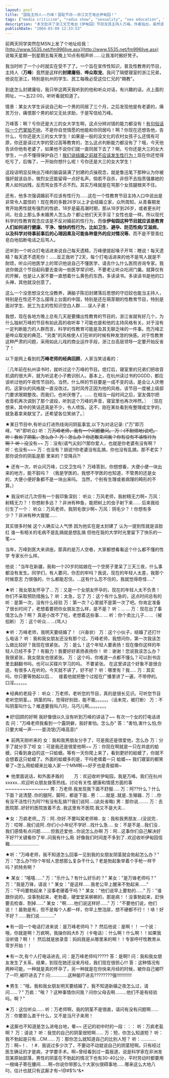 ```yaml
---
layout: post
title: "国耻主持人——万峰！国耻节目——浙江文艺电台伊甸园！"
tags: ["media criticism", "radio show", "sexuality", "sex education", "conservative values", "social commentary", "chinese media", "cultural critique", "broadcasting", "public education"]
description: "本文批评了浙江文艺电台《伊甸园》节目及其主持人万峰。作者指出，虽然该节目旨在宣传性知识和普及性教育，但主持人万峰却展现出封建庸俗的价值观和哗众取宠的风格。文章通过具体案例，如万峰对一名遭遇欺骗的女大学生的责备，揭示了他的陈旧贞操观念；批评他宣扬婚前不应有性行为的保守理念；以及他对听众提问的不耐烦态度和缺乏专业知识的表现。作者认为，这种充满陈旧思想的主持风格对性教育产生负面影响，尤其是对学生和农民工等性知识匮乏的群体。文章最后收集了网友分享的万峰节目中的“经典“对话，进一步展示了这位主持人的争议性言论。"
publishDate: "2004-03-09 12:33:53"
---
```


前两天同学突然在MSN上发了个地址给我：[http://www.5535.net/fm996live.asx](http://www.5535.net/fm996live.asx) 说每天星期一到星期五每天晚上10点有相声听……让我准时搬好凳子。

我当时听了一个小时就实在受不了了。一个旨在宣传性知识，普及性教育的节目，主持人（**万峰**）竟然是这样的**封建庸俗**，**哗众取宠**。我问了隔壁寝室的浙江兄弟，他说在浙江，特别是杭州的学生、民工每晚必受这位仁兄的"赐教"。

到底怎么封建庸俗，我只举这两天我听到的他和听众对话，有兴趣的话，点上面的网址，一~五22:00，听听看就知道了。

情景：某女大学生诉说自己和一个男的同居了三个月，之后发现他是有老婆的，痛苦万分，痛恨那个男的却又无处求助，于是写信给万峰。

万峰答：啊？亏你还是大三的女大学生啊，这点分辨对错的能力都没有！<u>有句俗话叫一个巴掌拍不响</u>，不是你自觉情愿的他能和你同居吗！啊？你现在还想告他，告什么，亏你还是大三的女大学生！如果是一般的没文化的农村女孩子么还情有可原，你还是读过大学的受过高等教育的，怎么这点判断能力都没有了？哦，今天他告诉你他有老婆了，如果他不说你们就一直同居下去了？啊，亏你还是大三的女大学生，一点不懂得保护自己！<u>我们说结婚之前就不应该发生性行为！</u>现在你还觉得吃亏了，后悔了，一开始你想什么呢！亏你还是大三的女大学生！

这段话明显反映出万峰的脑袋装满了封建的贞操观念，就是鲁迅笔下那种认为你被强奸就该自杀，做烈女还能留得一点好名声。倘若不自杀，非但不去指责强暴她的男人如何凶残，反而骂女孩不贞不烈。其实万峰就是在骂那个女孩腿根夹不住。

还有，他多次强调婚前不应该有性行为……这在一个性教育节目主持人口中说出是非常令人震惊的！现在男的多数26岁以上才会结婚立家，众所周知，从青春期发育开始男性就有强烈的性欲，18岁是最高潮时期，那从18岁到26岁，或者更长时间，社会上那么多未婚男人怎么办？都让他们天天手淫？女性也是一样。所以现代科学的性教育观念应该是不反对婚前的性行为，而像**伊甸园这种节目就应该是教育人们如何进行健康、干净、愉快的性行为，比如卫生、避孕、防范性病/艾滋病，以及科学对待事前事后的心理因素及可能各种意外的应对情况等**。而不是不管青红皂白地掐断电话之后骂人。

还听到一个听众打电话进来说自己每天遗精，万峰便提起嗓子开骂：瞎说！每天遗精？每天遗不遗死你！……反正我听了2天，每个打电话进来的他不是骂人就是不耐烦，听众问他医学上的常识他说自己不懂医学，请去什么什么医院咨询专家。我说你做这个节目起码要去查询一些医学常识吧，不要老让听众吃闭门羹。就算仅有的开解，也是让人家不要一直想着什么黄色的东西，多读读书。多读读书是他的口头禅，其他就没创意了。

这么一个没思想没文化没教养，满脑子陈旧封建落后思想的守旧奴也能当主持人，特别是在性还不怎么摆得上台面的中国，特别是还在萌芽期的性教育节目，特别是面对学生、民工为主的性知识空白人群……误人子弟！

我想，现在各地方晚上总有几天是要播出性教育的节目的，浙江省就有好几个，为什么独树万峰的节目有如此高的收听率？可能也是和他的主持风格有关。对于没有一定判断能力的人群而言，科学的性教育可能是及其无聊乏味的一件事。而万峰正是哗众取宠的典范，"另类"的风格使人们在听的时候有种发泄的快感。对于性教育这种严肃的问题，采用如此儿戏的商业运作手段，浙江台高层领导一定要开始反省了！

以下是网上看到的**万峰老师的经典回顾**，人家当笑话看的：

〖几年前在杭州读书时，就听过这个万峰的节目。熄灯后，寝室里的兄弟们把收音机调的很大声，就为听这老小子教训别人。基本上，在杭州读过书的GGDD，都应该听过他的午夜性节目的。当然，什么样的节目要是一成不变的话，是会让人厌倦的。这家伙的风格就一直没改过。当时风传正因为他的风格，该节目一度被上级部门要求限期整改。而我们，也听厌倦了。…… 在相当一段时间之后，室友偶尔把收音机再次调到了那个波段，听到这个万峰的声音，寝室里也再次哗然。〗 〖现在想来，其中的笑话还真是不少，令人喷饭。这不，刚在某处看到有整理成文字的，就急着拿来献宝了。还希望各位笑纳了。〗

★某日节目中,有听众打进热线询问阴虱事宜,以下为对话记录:
("万"即万峰，"听"即听众)
听：万~~万峰老师，我有一个问题要问。
万：(不耐烦地)说吧。
听：我长了阴虱，怎么办？
万：怎么办？你还敢来问我？你有没有不洁性行为啊？
听：没~~没有~~
万：没有(语气尖刻)?!那你爱人，也就是你老婆有没有啊？
听：也没有~~~
万：也没有？胡说!!你老婆没有乱搞，你也没有乱搞，那不老实？那你说你的阴虱是那 里来的？空降兵?!

★ 还有一次，听众问万峰，口交卫生吗？
万峰答到，你想想看，大便小便一块出来的地方，能不脏吗？
（我是学医的，我想不学医的也知道，不管男的还是女的，大便小便好象都不是一块出来吗。 当然，个别有生理或者病理的畸形的不算。）

★ 我没听过几次但有一个我印象深刻：
听众：万风老师，我射精无力啊~
万风：射精无力？！你想射多远？？非洲有种鱼，能把树上的虫子射下来……
后来我给衍生了一个：
听众：万风老师，我阴毛很少啊~
万风：阴毛少？！你想有多少？？非洲有种大猩猩……

其实很多时候
这个人确实让人气愤
因为他实在是太封建了
认为一提到性就是该脸红
谁一有相关的毛病不是乱搞就是想乱搞
但他在我的大学时光里留下了快乐的一笔~~

当年，万峰到医大来讲座。那真的是万人空巷，大家都想看看这个什么都不懂的性学
专家长什么样。

他说："当年在新疆，我和一个20岁的姑娘在一个空房子里呆了三天三夜，什么事都没有发生。同学们，有人要问，你忍的牢吗？我说，现在的年轻人太差，我那个时候意志
力很强的，什么都能忍住。...这有什么忍不住的，我就觉得奇怪....."

★听：我女朋友怀孕了...
万：又是一个女朋友怀孕的，现在的年轻人太不负责！你们不采取预防措施么？
听：太急，忘了
万：这个有什么急的，这点时间总有的
听：是第一次，没有什么经验
万：第一次？心里就不是第一次了吧。你肯定准备了很长时间了，老想着要把你女朋友怎么样，是不是？
听：... ...
万：现在出了事情怎么办？啊？ 真是小改不了吃，老想着这些事... ...
听：你个卖比儿子... ...（被掐断）
万：这个听众... ...(骂人)

★听：万峰老师，我明天要结婚了！（兴奋状）
万：这个小伙子，结婚了还打什么电话？
听：我和我女朋友还没有那个过，万峰老师，我想问你，第一次我该怎么做比较好？我现在很紧张。
万：是么！这个年轻人要表扬！现在像你这样的年轻人已经不多了！有毅力！我要好好表扬表扬你！
听：谢谢！您说我该怎么办？我很紧张，我女朋友也很紧张。
万：这个吗，你难道一点都不懂么？可以到书店里去翻翻书吗，也可以买碟片学习的吗。 不要紧张。 在这里讲这个好象不是很合适，有很多人在听的。今天就不讲了，好不好？
听：哪里有？我.....
万：其实吗，你只要等勃起以后...　
接着他就把整个过程在广播里讲了一遍，不带停的。
口淫。。。。。。

★经典的老段子：
听众：万老师，老听您的节目，真的是很长见识。可听您节目老听您阴茎。。阴茎的叫，觉得好别扭，能不能。。。。。。（话未完，被打断）
万：不叫阴茎叫什么？难道要我叫八叼，马巧儿啊。。。。。。。。

★好!回顾的好啊
我好像很以久没有听到万峰的讲话了~~
有次一个女的打电话进去
问："万峰老师我看到一个露阴僻，我好害怕。怎么办"
答："害怕,害什么怕,你只要大喊一声-----耍流氓(万峰高音)"

★ 前两天刚听来的
女：我和我男朋友分手了，可是我还是很爱他，怎么办
万：分手了就分手了呗
女：可是我还是很爱他啊~~
万：你现在啊就是一只在井底的蛤蟆，只看到身边的这一只蛤蟆。等有一天你爬上来了，看到更好的蛤蟆了，你就不会想着这只蛤蟆了。外面的蛤蟆多的是，干吗老缠着一只
蛤蟆~~ 我们寝室的都笑晕了~怎么用蛤蟆来比喻人家一个MM啊~~好歹也是青蛙嘛~

★ 他里面说话，和外面矛盾的　　
万：欢迎收听伊甸园，我是万峰。我们在杭州xxxxx...欢迎听众朋友拨答热线。讨论有关性.健康和情感方面的事~~~~~~~~~~~~~~~
男：万老师.我发现我下面不舒服.....
万：阿??什么？什么下面？说清楚..你的腿阿，脚阿，都是下面..
男：.....就是..就是..生殖器..
万：..你有没不洁性行为阿??有没有乱搞??我们说阿....(此处省略)
男：那你说........
万：去医院那..好好的医院放着不去..我这里有不医院.我又不是大夫...

★女：万疯老师,,,
万：阿..你好.不要叫窝老师嘛..
女：我和我男朋友...(没说完..
万：哎呀...我们说阿..你们小小年纪不学好...找什么急....
女：不是不是...我们没..我们感情有点问题........但我还爱他...你说怎么办啊
万：阿...这事你们自己解决好不好??关键看你了牢..问我有什么用.
好像我们时间差不多到了..欢迎收听伊甸园信箱.......................

★听："万峰老师，我不知道怎么回事一见到我的女朋友阴茎就会勃起怎么办？"
万："怎么办?!你个年轻人思想那么复杂干什么？老是勃起象举着个手枪一样干吗？抓特务啊？

★ 某女："嘻嘻……"
万："乐什么？有什么好乐的？"
某女："是万锋老师吗？"
万："我是万锋，请说！"
某女："是这样……我老公早上醒来不勃起来……"
万："干吗要勃起来？没事老硬着干吗？"
某女："他们说早上要勃的……"
万："谁跟你说的，没事勃起来，老勃着，硬堂堂呆梆梆的，那是病！！没事勃起来，赶快要去检查、割掉……"
某女："啊……他们说这样好……"
万："不要他们说，他们说！！晨勃是有，但不是每个人都一样，你早上憋泡尿，想不硬都不行！！哧！好不好？……我们说…………"

★有一回一个电话打进来说：是万峰老师吗？？
然后他说：是啊！！
一个说：哦，你就是啊！万疯啊，我操你妈大B
万（卡电话）：什么啊！什么啊！！如果我没听错？啊！！
然后就是放录音：妈妈我是从哪里来的啊！！专家呼吁性教育从零岁开始！！

★有一次,有个人打电话进去,
问：是万峰老师吗?????
答：是啊!!
问：我和我女朋友发生了关系，结果，到现在她还没来月经，我们现在很担心!!!
答：这种情况有两种可能，一种就是真的怀孕了，另一种就是在你快来月经的时候，被你自己被吓了一吓,被吓进去了!!
问:.............这种能吓进去????????强!!!!!!!!!!!!

★男生："哦，我和我女朋友明天要结婚了，我不知道新婚之夜怎么过，请问……？"
万疯："唉？？这种事情你问我？问你父母去啊………他们不是有经验吗，啊？"

★万：这位听众……
听：万老师啊，我的阴茎不是很直，请问有没有问题啊……
万：你要那么直干什么，又不是当尺子来用！

★这厮也不知道是怎么进电台地，晕~~
还记的初中时的一段：：：
听：万疯老虱啊？
万：请说？
听：我觉的自己的阴茎很短啊……
万：短，你怎么知道短？
听：我不勃起是只有…CM……
万：那你怎么就知道自己的比别人短？
听：…………
万：啊~！．！#．我说过多少次了，不要动不动就说自己的阴茎短啊。只有经过医生确证的才是病，才学要手术。啊~曾经看到过一篇报道，说是科学家在非洲发现某原始部落，男性的阴茎在不勃起的情况下也有30-40公分，平时劳动时都要用一根绳子寄在腰间……啊~你说你带那么个大家伙很碍事地……哪来这么大地八叼，估计也就只有这厮才有~!@#$%^&*
